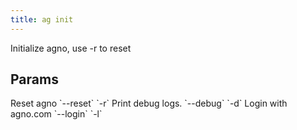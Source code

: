 ```yaml
---
title: ag init
---
```


Initialize agno, use -r to reset

## Params

<ResponseField name="reset" type="bool">
  Reset agno `--reset` `-r`
</ResponseField>
<ResponseField name="print_debug_log" type="bool">
  Print debug logs. `--debug` `-d`
</ResponseField>
<ResponseField name="login" type="bool">
  Login with agno.com `--login` `-l`
</ResponseField>
